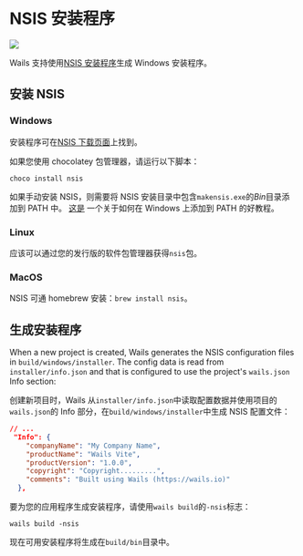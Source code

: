# NSIS 安装程序

<p style={{ "text-align": "center" }}>
  <img src="/img/nsis.png" style={{ "max-width": "50%" }}></img>
  <br />
</p>

Wails 支持使用[NSIS 安装程序](https://nsis.sourceforge.io/)生成 Windows 安装程序。

## 安装 NSIS

### Windows

安装程序可在[NSIS 下载页面](https://nsis.sourceforge.io/Download)上找到。

如果您使用 chocolatey 包管理器，请运行以下脚本：

```
choco install nsis
```

如果手动安装 NSIS，则需要将 NSIS 安装目录中包含`makensis.exe`的*Bin*目录添加到 PATH 中。 [这是](https://www.architectryan.com/2018/03/17/add-to-the-path-on-windows-10/) 一个关于如何在 Windows 上添加到 PATH 的好教程。

### Linux

应该可以通过您的发行版的软件包管理器获得`nsis`包。

### MacOS

NSIS 可通 homebrew 安装：`brew install nsis`。

## 生成安装程序

When a new project is created, Wails generates the NSIS configuration files in `build/windows/installer`. The config
data is read from `installer/info.json` and that is configured to use the project's `wails.json` Info section:

创建新项目时，Wails 从`installer/info.json`中读取配置数据并使用项目的`wails.json`的 Info 部分，在`build/windows/installer`中生成 NSIS 配置文件：

```json
// ...
 "Info": {
    "companyName": "My Company Name",
    "productName": "Wails Vite",
    "productVersion": "1.0.0",
    "copyright": "Copyright.........",
    "comments": "Built using Wails (https://wails.io)"
  },
```

要为您的应用程序生成安装程序，请使用`wails build`的`-nsis`标志：

```
wails build -nsis
```

现在可用安装程序将生成在`build/bin`目录中。
